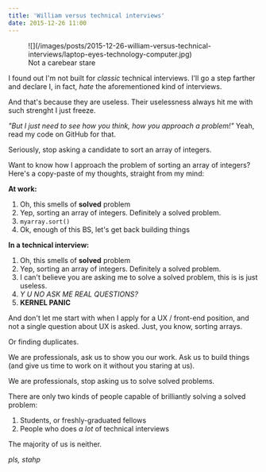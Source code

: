 ```yaml
---
title: 'William versus technical interviews'
date: 2015-12-26 11:00
---
```


<figure>
  ![](/images/posts/2015-12-26-william-versus-technical-interviews/laptop-eyes-technology-computer.jpg)

  <figcaption>Not a carebear stare</figcaption>
</figure>

I found out I'm not built for _classic_ technical interviews. I'll go a step farther and declare I, in fact, _hate_ the aforementioned kind of interviews.

And that's because they are useless. Their uselessness always hit me with such strenght I just freeze.

_"But I just need to see how you think, how you approach a problem!"_
Yeah, read my code on GitHub for that.

Seriously, stop asking a candidate to sort an array of integers.

Want to know how I approach the problem of sorting an array of integers?
Here's a copy-paste of my thoughts, straight from my mind:

**At work:**

1. Oh, this smells of **solved** problem
2. Yep, sorting an array of integers. Definitely a solved problem.
3. `myarray.sort()`
4. Ok, enough of this BS, let's get back building things

**In a technical interview:**

1. Oh, this smells of **solved** problem
2. Yep, sorting an array of integers. Definitely a solved problem.
3. I can't believe you are asking me to solve a solved problem, this is is just useless.
4. _Y U NO ASK ME REAL QUESTIONS?_
5. **KERNEL PANIC**

And don't let me start with when I apply for a UX / front-end position, and not a single question about UX is asked. Just, you know, sorting arrays.

Or finding duplicates.

We are professionals, ask us to show you our work. Ask us to build things (and give us time to work on it without you staring at us).

We are professionals, stop asking us to solve solved problems.

There are only two kinds of people capable of brilliantly solving a solved problem:

1. Students, or freshly-graduated fellows
2. People who does _a lot_ of technical interviews

The majority of us is neither.

_pls, stahp_
